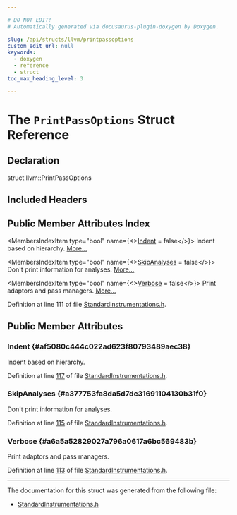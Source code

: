 ```yaml
---

# DO NOT EDIT!
# Automatically generated via docusaurus-plugin-doxygen by Doxygen.

slug: /api/structs/llvm/printpassoptions
custom_edit_url: null
keywords:
  - doxygen
  - reference
  - struct
toc_max_heading_level: 3

---
```





# The `PrintPassOptions` Struct Reference

<DoxygenPage pluginConfig={pluginConfig}>



## Declaration

<CodeBlock>struct llvm::PrintPassOptions</CodeBlock>

## Included Headers

<IncludesList>
<IncludesListItem
  filePath="llvm/Passes/StandardInstrumentations.h"
  permalink="/docs/api/files/include/include/llvm/include/llvm/passes/standardinstrumentations-h"
  isLocal="true" />
</IncludesList>

## Public Member Attributes Index

<MembersIndex>

<MembersIndexItem
  type="bool"
  name={<><a href="#af5080c444c022ad623f80793489aec38">Indent</a> = false</>}>
Indent based on hierarchy. <a href="#af5080c444c022ad623f80793489aec38">More...</a>
</MembersIndexItem>

<MembersIndexItem
  type="bool"
  name={<><a href="#a377753fa8da5d7dc31691104130b31f0">SkipAnalyses</a> = false</>}>
Don&#39;t print information for analyses. <a href="#a377753fa8da5d7dc31691104130b31f0">More...</a>
</MembersIndexItem>

<MembersIndexItem
  type="bool"
  name={<><a href="#a6a5a52829027a796a0617a6bc569483b">Verbose</a> = false</>}>
Print adaptors and pass managers. <a href="#a6a5a52829027a796a0617a6bc569483b">More...</a>
</MembersIndexItem>

</MembersIndex>


Definition at line 111 of file <a href="/docs/api/files/include/include/llvm/include/llvm/passes/standardinstrumentations-h">StandardInstrumentations.h</a>.

<SectionDefinition>

## Public Member Attributes

### Indent {#af5080c444c022ad623f80793489aec38}

<MemberDefinition
  prototype="bool llvm::PrintPassOptions::Indent = false">
Indent based on hierarchy.

Definition at line <a href="/docs/api/files/include/include/llvm/include/llvm/passes/standardinstrumentations-h/#l00117">117</a> of file <a href="/docs/api/files/include/include/llvm/include/llvm/passes/standardinstrumentations-h">StandardInstrumentations.h</a>.
</MemberDefinition>

### SkipAnalyses {#a377753fa8da5d7dc31691104130b31f0}

<MemberDefinition
  prototype="bool llvm::PrintPassOptions::SkipAnalyses = false">
Don&#39;t print information for analyses.

Definition at line <a href="/docs/api/files/include/include/llvm/include/llvm/passes/standardinstrumentations-h/#l00115">115</a> of file <a href="/docs/api/files/include/include/llvm/include/llvm/passes/standardinstrumentations-h">StandardInstrumentations.h</a>.
</MemberDefinition>

### Verbose {#a6a5a52829027a796a0617a6bc569483b}

<MemberDefinition
  prototype="bool llvm::PrintPassOptions::Verbose = false">
Print adaptors and pass managers.

Definition at line <a href="/docs/api/files/include/include/llvm/include/llvm/passes/standardinstrumentations-h/#l00113">113</a> of file <a href="/docs/api/files/include/include/llvm/include/llvm/passes/standardinstrumentations-h">StandardInstrumentations.h</a>.
</MemberDefinition>

</SectionDefinition>

<hr/>

The documentation for this struct was generated from the following file:

<ul>
<li><a href="/docs/api/files/include/include/llvm/include/llvm/passes/standardinstrumentations-h">StandardInstrumentations.h</a></li>
</ul>

</DoxygenPage>
